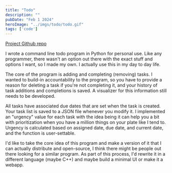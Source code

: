 ```yaml
---
title: "Todo"
description: ""
pubDate: "Feb 1 2024"
heroImage: "../imgs/todo/todo.gif"
tags: ['code']
---
```


[Project Github repo](https://github.com/pwspen/CmdTodo)

I wrote a command line todo program in Python for personal use. Like any programmer, there wasn't an option out there with the exact stuff and options I want, so I made my own. I actually use this in my day to day life.

The core of the program is adding and completing (removing) tasks. I wanted to build-in accountability to the program, so you have to provide a reason for deleting a task if you're not completing it, and your history of task additions and completions is saved. A visualizer for this information still needs to be developed.

All tasks have associated due dates that are set when the task is created. Your task list is saved to a JSON file whenever you modify it. I implemented an "urgency" value for each task with the idea being it can help you a bit with prioritization when you have a million things on your plate like I tend to. Urgency is calculated based on assigned date, due date, and current date, and the function is user-settable.

I'd like to take the core idea of this program and make a version of it that I can actually distribute and open-source, I think there might be people out there looking for a similar program. As part of this process, I'd rewrite it in a different language (maybe C++) and maybe build a minimal UI or make it a webapp.